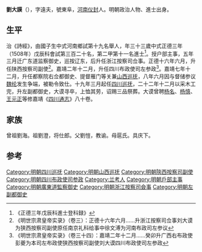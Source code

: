 {{Otheruses|other=名为刘大谟的其他人物|刘大谟}}
{{明清人物信息框
| 姓名 = 劉大謨
| 原名 =
| 圖片名稱= 
| 圖片大小 =
| 圖片說明 = 
| 最高職務 =
| 國家 = 大明 
| 爵位 =
| 籍貫 = [[河南|河南]][[開封府|開封府]][[儀封縣|儀封縣]]
| 族裔 = 
| 字號 = 
| 諡號 =
| 出生日期 = 成化丙申三月二十日
| 出生地點 = 
| 逝世日期 = 嘉靖二十二年
| 逝世地點 =
| 墓葬 =
| 配偶 = 娶岳氏
| 親屬 = （子）
| 出身 =
* 正德三年戊辰科進士
| 經歷 =
| 著作 = 
}}
'''劉大謨'''（{{bd|1476年||1543年}}），字遠夫，號東阜，[[河南|河南]][[仪封|仪封]]人。明朝政治人物、進士出身。

== 生平 ==
治《詩經》，由國子生中式河南鄉試第十九名舉人，年三十三歲中式正德三年（1508年）戊辰科會試第三百二十名，第二甲第十一名進士<ref>《正德三年戊辰科進士登科録》</ref>。授户部主事，五年三月迁广东道监察御史，巡按辽东，后升任浙江按察司佥事。正德十六年六月，升任陕西按察司副使<ref>《明世宗肃皇帝实录》（卷三）：正德十六年六月……升浙江按察司佥事刘大谟为狭西按察司副使原任南京礼科给事中徐文溥为河南布政司左参议</ref>。嘉靖二年十二月，升任四川布政使司左参政<ref>《明世宗肃皇帝实录》（卷三十四）：嘉靖二年十二月……癸卯升广西右布政使彭夔为本司左布政使狭西按察司副使刘大谟四川布政使司左参政 </ref>。嘉靖七年十二月，升任都察院右佥都御史、提督雁门等关兼[[山西巡抚|山西巡抚]]，八年六月因与督储参议[[魏纶|魏纶]]发生争端，被勒令致仕。十九年三月起任[[四川巡抚|四川巡抚]]，二十二年十二月以采木工完，升左副都御史，大谟寻卒，上恤其劳，诏赐三品祭葬。大谟曾聘[[杨名|杨名]]、[[杨慎|杨慎]]、[[王元正|王元正]]等修嘉靖《[[四川通志|四川通志]]》八十卷。

==家族==
曾祖劉海。祖劉澄，将仕郎。父劉愷，教谕。母扈氏。具庆下。

==参考==
{{reflist}}

{{正德三年戊辰科殿試金榜}}

{{Authority control}}

{{DEFAULTSORT:}}
[[Category:明朝四川巡抚|Category:明朝四川巡抚]]
[[Category:明朝山西巡抚|Category:明朝山西巡抚]]
[[Category:明朝陝西按察司副使|Category:明朝陝西按察司副使]]
[[Category:明朝四川布政使司参政|Category:明朝四川布政使司参政]]
[[Category:兰考人|Category:兰考人]]
[[Category:明朝戶部主事|Category:明朝戶部主事]]
[[Category:明朝廣東道監察御史|Category:明朝廣東道監察御史]]
[[Category:明朝浙江按察司僉事|Category:明朝浙江按察司僉事]]
[[Category:明朝左副都御史|Category:明朝左副都御史]]


{{明朝人物小作品}}